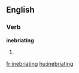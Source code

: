 
==English==

===Verb===
'''inebriating'''

# {{present participle of|[[inebriate]]}}

[[fr:inebriating]]
[[hu:inebriating]]